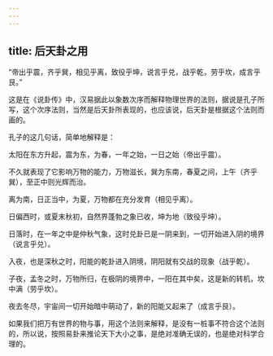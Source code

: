 ```yaml
---
---
---
```

title: 后天卦之用
---




“帝出乎震，齐乎巽，相见乎离，致役乎坤，说言乎兑，战乎乾，劳乎坎，成言乎艮。”

这是在《说卦传》中，汉易据此以象数次序而解释物理世界的法则，据说是孔子所写，这个次序法则，当然是后天卦所表现的，也应该说，后天卦是根据这个法则而画的。

孔子的这几句话，简单地解释是：

太阳在东方升起，震为东，为春，一年之始，一日之始（帝出乎震）。

不久就表现了它影响万物的能力，万物滋长，巽为东南，春夏之间，上午（齐乎巽），至正中则光辉而治。

离为南，日正当中，为夏，万物都在充分发育（相见乎离）。

日偏西时，或夏末秋初，自然界蓬勃之象已收，坤为地（致役乎坤）。

日落时，在一年之中是仲秋气象，这时兑卦已是一阴来到，一切开始进入阴的境界（说言乎兑）。

入夜，也是深秋之时，阳能的乾卦进入阴境，阴阳就有交战的现象（战乎乾）。

子夜，孟冬之时，万物所归，在极阴的境界中，一阳在其中矣，这是新的转机，坎中满（劳乎坎）。

夜去冬尽，宇宙间一切开始暗中萌动了，新的阳能又起来了（成言乎艮）。

如果我们把万有世界的物与事，用这个法则来解释，是没有一桩事不符合这个法则的，所以说，按照易卦来推论天下大小之事，是绝对准确无误的，也是绝对科学合理的。